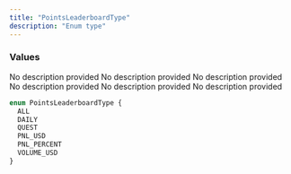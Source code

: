 ```yaml
---
title: "PointsLeaderboardType"
description: "Enum type"
---
```


### Values

<ResponseField name="ALL" type="enum">
  No description provided
</ResponseField>

<ResponseField name="DAILY" type="enum">
  No description provided
</ResponseField>

<ResponseField name="QUEST" type="enum">
  No description provided
</ResponseField>

<ResponseField name="PNL_USD" type="enum">
  No description provided
</ResponseField>

<ResponseField name="PNL_PERCENT" type="enum">
  No description provided
</ResponseField>

<ResponseField name="VOLUME_USD" type="enum">
  No description provided
</ResponseField>


```graphql PointsLeaderboardType
enum PointsLeaderboardType {
  ALL
  DAILY
  QUEST
  PNL_USD
  PNL_PERCENT
  VOLUME_USD
}
```
